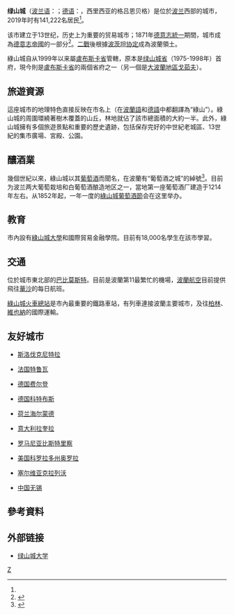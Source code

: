 {{Infobox polska
|name=綠山城
|格言=''無''
| image_skyline = Zielona Góra kolaż.jpg
| imagesize = 250px
| image_caption = 左上順時針：市政廳、Łaziebna塔、葡萄酒公園、市區綠蔭、{{link-pl|綠山城琴斯托霍瓦聖母教堂|Kościół Matki Boskiej Częstochowskiej w Zielonej Górze}}、[[布拉尼博爾斯卡塔|布拉尼博爾斯卡塔]]
|省=[[盧布斯卡省|盧布斯卡省]]
|議會=Rada Miasta Zielona Góra
|市長=Janusz Kubicki
|面積=278.32
|人口=141222
|population_as_of=2019年<ref name="population">{{cite web|url=https://bdl.stat.gov.pl/BDL/dane/teryt/jednostka|title=Local Data Bank|access-date=27 June 2020|publisher=Statistics Poland|archive-date=2019-04-22|archive-url=https://web.archive.org/web/20190422210113/https://bdl.stat.gov.pl/BDL/dane/teryt/jednostka|dead-url=no}} Data for territorial unit 0862000.</ref>
|市區=
|population_density_km2=498
|成立日期=13世紀
|成為城市日期=1323年
|latd=51 |latm=56
|longd=15 |longm=30
|電話區號=68
|汽車牌號=FZ
|友好城市=
|網頁=http://www.zielona-gora.pl/UMEN/
|image_map=
|市旗圖像=POL Zielona Góra flag.svg
|市徽圖像=POL Zielona Góra COA.svg
|colour_scheme=background:#cccccc;
}}
'''绿山城'''（[[波兰语|波兰语]]：{{lang|pl|Zielona Góra}}；[[德语|德语]]：{{lang|de|'''Grünberg in Schlesien'''}}，西里西亚的格吕恩贝格）是位於[[波兰|波兰]]西部的城市，2019年时有141,222名居民<ref name="population" />。

该市建立于13世纪，历史上为重要的贸易城市；1871年[[德意志統一|德意志統一]]期間，城市成為[[德意志帝國|德意志帝國]]的一部分<ref name="weisswasser.de">{{cite web|url=http://www.weisswasser.de/sites/default/files/print_pdf/zielona_gora_okolice_14_07_14.pdf|title=Zielona Góra and surrounding areas: Brochure|website=Weisswasser,de|access-date=29 December 2018|archive-date=2021-11-23|archive-url=https://web.archive.org/web/20211123063257/https://www.weisswasser.de/sites/default/files/print_pdf/zielona_gora_okolice_14_07_14.pdf|dead-url=no}}</ref>。[[二戰|二戰]]後根據[[波茨坦协定|波茨坦协定]]成為波蘭領土。

綠山城自从1999年以来屬[[盧布斯卡省|盧布斯卡省]]管轄，原本是[[绿山城省|绿山城省]]（1975-1998年）首府，現今則是[[盧布斯卡省|盧布斯卡省]]的兩個省府之一（另一個是[[大波蘭地區戈茹夫|大波蘭地區戈茹夫]]）。

==旅遊資源==
這座城市的地理特色直接反映在市名上（在[[波蘭語|波蘭語]]和[[德語|德語]]中都翻譯為“綠山”）。綠山城的周圍環繞著樹木覆蓋的山丘，林地就佔了該市總面積的大約一半。此外，綠山城擁有多個旅遊景點和重要的歷史遺跡，包括保存完好的中世紀老城區、13世紀的集市廣場、宮殿、公園。

==釀酒業==
幾個世紀以來，綠山城以其[[葡萄酒|葡萄酒]]而聞名，在波蘭有“葡萄酒之城”的綽號<ref>{{cite web|url=https://www.qubushotel.com/en/hotels/11/tag/atrakcje_miasta/|title=Qubus Hotel Zielona Góra – The city's attractions|website=Qubushotel.com|access-date=24 September 2017|archive-date=2017-09-24|archive-url=https://web.archive.org/web/20170924141700/https://www.qubushotel.com/en/hotels/11/tag/atrakcje_miasta/|dead-url=no}}</ref>。目前为波兰两大葡萄栽培和白葡萄酒酿造地区之一，當地第一座葡萄酒厂建造于1214年左右。从1852年起，一年一度的[[綠山城葡萄酒節|綠山城葡萄酒節]]会在这里举办。

== 教育 ==
市內設有[[綠山城大學|綠山城大學]]和國際貿易金融學院。目前有18,000名學生在該市學習。

== 交通 ==
{{link-en|綠山城機場|Zielona Góra Airport}}位於城市東北部的[[巴比莫斯特|巴比莫斯特]]。目前是波蘭第11最繁忙的機場，[[波蘭航空|波蘭航空]]目前提供飛往[[華沙|華沙]]的每日航班。

[[綠山城火車總站|綠山城火車總站]]是市內最重要的鐵路車站，有列車連接波蘭主要城市，及往[[柏林|柏林]]、[[維也納|維也納]]的國際運輸。

== 友好城市 ==
* {{flagicon|Slovakia}}[[斯洛伐克|斯洛伐克]][[尼特拉|尼特拉]]
* {{flagicon|France}}[[法国|法国]][[特鲁瓦|特鲁瓦]]
* {{flagicon|Germany}}[[德国|德国]][[费尔登|费尔登]]
* {{flagicon|Germany}}[[德国|德国]][[科特布斯|科特布斯]]
* {{flagicon|Netherlands}}[[荷兰|荷兰]][[海尔蒙德|海尔蒙德]]
* {{flagicon|Italy}}[[意大利|意大利]][[拉奎拉|拉奎拉]]
* {{flagicon|Romania}}[[罗马尼亚|罗马尼亚]][[比斯特里察|比斯特里察]]
* {{flagicon|USA}}[[美国|美国]][[奥罗拉_(科罗拉多州)|科罗拉多州奥罗拉]]
* {{flagicon|Serbia}}[[塞尔维亚|塞尔维亚]][[克拉列沃|克拉列沃]]
* {{flagicon|China}}[[中国|中国]][[无锡|无锡]]

== 參考資料 ==
{{reflist}}

== 外部链接 ==
{{commons|Zielona Góra}}
* [https://web.archive.org/web/20061002014114/http://www.uz.zgora.pl/index_en.html 绿山城大学]

{{波蘭行政區劃}} 
{{Authority control}}
{{DEFAULTSORT:Zielona Góra}}

[[Category:卢布斯卡省城市|Z]]